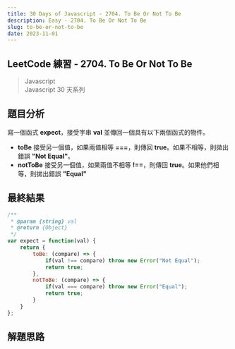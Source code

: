 ```yaml
---
title: 30 Days of Javascript - 2704. To Be Or Not To Be
description: Easy - 2704. To Be Or Not To Be
slug: to-be-or-not-to-be
date: 2023-11-01
---
```


## LeetCode 練習 - 2704. To Be Or Not To Be
> Javascript  
> Javascript 30 天系列

## 題目分析
寫一個函式 **expect**，接受字串 **val** 並傳回一個具有以下兩個函式的物件。  

* **toBe** 接受另一個值，如果兩值相等 **===**，則傳回 **true**。如果不相等，則拋出錯誤 **"Not Equal"**。  
* **notToBe** 接受另一個值，如果兩值不相等 **!==**，則傳回 **true**。如果他們相等，則拋出錯誤 **"Equal"**


## 最終結果

```js:to-be-or-not-to-be.js
/**
 * @param {string} val
 * @return {Object}
 */
var expect = function(val) {
    return {
        toBe: (compare) => {
            if(val !== compare) throw new Error("Not Equal");
            return true;
        },
        notToBe: (compare) => {
            if(val === compare) throw new Error("Equal");
            return true;
        } 
    }
};
```

## 解題思路